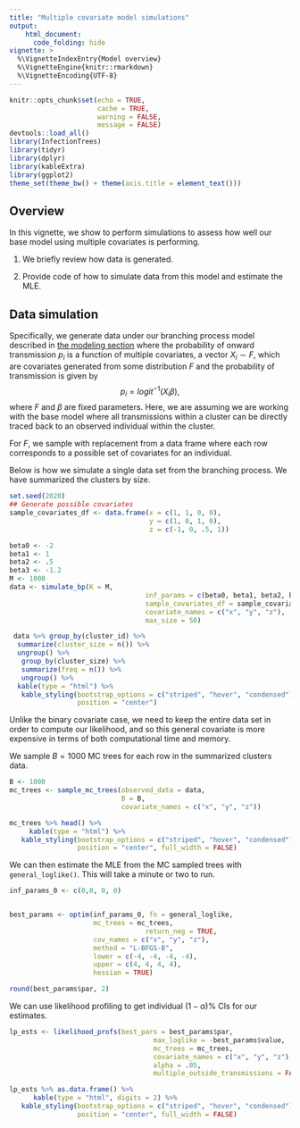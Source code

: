 ```yaml
---
title: "Multiple covariate model simulations"
output:
    html_document:
      code_folding: hide
vignette: >
  %\VignetteIndexEntry{Model overview}
  %\VignetteEngine{knitr::rmarkdown}
  %\VignetteEncoding{UTF-8}
---
```


```r
knitr::opts_chunk$set(echo = TRUE,
                      cache = TRUE,
                      warning = FALSE,
                      message = FALSE)
devtools::load_all()
library(InfectionTrees)
library(tidyr)
library(dplyr)
library(kableExtra)
library(ggplot2)
theme_set(theme_bw() + theme(axis.title = element_text()))
```


##  Overview

In this vignette, we show to perform simulations to assess how well our base model using multiple covariates is performing. 

1. We briefly review how data is generated.

2. Provide code of how to simulate data from this model and estimate the MLE.




## Data simulation

Specifically, we generate data under our branching process model described in [the modeling section](not-built-vignettes/model-overview.html) where the probability of onward transmission $p_i$ is a function of multiple covariates, a vector $X_i \sim F$, which are covariates generated from some distribution $F$  and the probability of transmission is given by
$$
p_i = logit^{-1}\left (X_i\beta \right ),
$$
where $F$ and $\beta$ are fixed parameters.  Here, we are assuming we are working with the base model where all transmissions within a cluster can be directly traced back to an observed individual within the cluster.

For $F$, we sample with replacement from a data frame where each row corresponds to a possible set of covariates for an individual.


Below is how we simulate a single data set from the branching process.  We have summarized the clusters by size.

```r
set.seed(2020)
## Generate possible covariates 
sample_covariates_df <- data.frame(x = c(1, 1, 0, 0),
                                   y = c(1, 0, 1, 0),
                                   z = c(-1, 0, .5, 1))

beta0 <- -2
beta1 <- 1
beta2 <- .5
beta3 <- -1.2
M <- 1000
data <- simulate_bp(K = M,
                                  inf_params = c(beta0, beta1, beta2, beta3),
                                  sample_covariates_df = sample_covariates_df,
                                  covariate_names = c("x", "y", "z"),
                                  max_size = 50)

 data %>% group_by(cluster_id) %>%
  summarize(cluster_size = n()) %>%
  ungroup() %>%
   group_by(cluster_size) %>%
   summarize(freq = n()) %>%
   ungroup() %>%
  kable(type = "html") %>%
   kable_styling(bootstrap_options = c("striped", "hover", "condensed"), full_width = F,
                 position = "center")

```


Unlike the binary covariate case, we need to keep the entire data set in order to compute our likelihood, and so this general covariate is more expensive in terms of both computational time and memory.


We sample $B= 1000$ MC trees for each row in the summarized clusters data.

```r
B <- 1000
mc_trees <- sample_mc_trees(observed_data = data,
                            B = B,
                            covariate_names = c("x", "y", "z"))

mc_trees %>% head() %>%
     kable(type = "html") %>%
   kable_styling(bootstrap_options = c("striped", "hover", "condensed"),
                 position = "center", full_width = FALSE)

```




We can then estimate the MLE from the MC sampled trees with `general_loglike()`.  This will take a minute or two to run.

```r
inf_params_0 <- c(0,0, 0, 0)


best_params <- optim(inf_params_0, fn = general_loglike,
                     mc_trees = mc_trees,
                                  return_neg = TRUE,
                     cov_names = c("x", "y", "z"),
                     method = "L-BFGS-B",
                     lower = c(-4, -4, -4, -4),
                     upper = c(4, 4, 4, 4),
                     hessian = TRUE)

round(best_params$par, 2)
```


We can use likelihood profiling to get individual $(1-\alpha$)\% CIs for our estimates.

```r
lp_ests <- likelihood_profs(best_pars = best_params$par,
                                    max_loglike = -best_params$value,
                                    mc_trees = mc_trees,
                                    covariate_names = c("x", "y", "z"),
                                    alpha = .05,
                                    multiple_outside_transmissions = FALSE)

lp_ests %>% as.data.frame() %>%
      kable(type = "html", digits = 2) %>%
   kable_styling(bootstrap_options = c("striped", "hover", "condensed"),
                 position = "center", full_width = FALSE)

```

